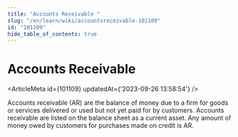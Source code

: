 ```yaml
---
title: "Accounts Receivable "
slug: "/en/learn/wiki/accountsreceivable-101109"
id: "101109"
hide_table_of_contents: true
---
```



# Accounts Receivable 

<ArticleMeta id={101109} updatedAt={'2023-09-26 13:58:54'} />
<div className='border-solid border-b border-t-0 my-4 border-[var(--ifm-color-gray-300)]' />

Accounts receivable (AR) are the balance of money due to a firm for goods or services delivered or used but not yet paid for by customers. Accounts receivable are listed on the balance sheet as a current asset. Any amount of money owed by customers for purchases made on credit is AR.
